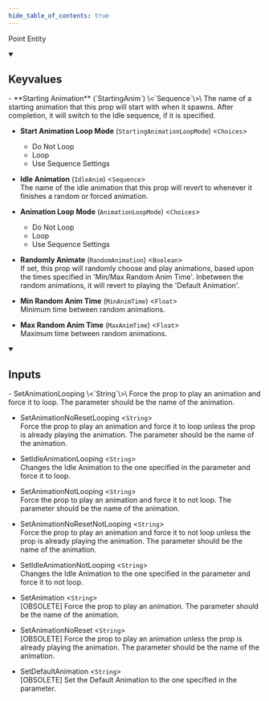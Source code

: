 ```yaml
---
hide_table_of_contents: true
---
```


<!---
!!!!!!
THIS PAGE IS AUTOGENERATED FROM GAME FGD DEFINITIONS!
DO NOT EDIT MANUALLY!
!!!!!!

In order to make edits, you can make an annotation file in /fgd_dump_overrides
-->


Point Entity



<details open>
<summary><h2>Keyvalues</h2></summary>
- **Starting Animation** (`StartingAnim`) \<`Sequence`\>\
The name of a starting animation that this prop will start with when it spawns. After completion, it will switch to the Idle sequence, if it is specified.

- **Start Animation Loop Mode** (`StartingAnimationLoopMode`) \<`Choices`\>
  - Do Not Loop 
  - Loop 
  - Use Sequence Settings 


- **Idle Animation** (`IdleAnim`) \<`Sequence`\>\
The name of the idle animation that this prop will revert to whenever it finishes a random or forced animation.

- **Animation Loop Mode** (`AnimationLoopMode`) \<`Choices`\>
  - Do Not Loop 
  - Loop 
  - Use Sequence Settings 


- **Randomly Animate** (`RandomAnimation`) \<`Boolean`\>\
If set, this prop will randomly choose and play animations, based upon the times specified in 'Min/Max Random Anim Time'. Inbetween the random animations, it will revert to playing the 'Default Animation'.

- **Min Random Anim Time** (`MinAnimTime`) \<`Float`\>\
Minimum time between random animations.

- **Max Random Anim Time** (`MaxAnimTime`) \<`Float`\>\
Maximum time between random animations.


 </details>
<details open>
<summary><h2>Inputs</h2></summary>
- SetAnimationLooping \<`String`\>\
Force the prop to play an animation and force it to loop. The parameter should be the name of the animation.

- SetAnimationNoResetLooping \<`String`\>\
Force the prop to play an animation and force it to loop unless the prop is already playing the animation. The parameter should be the name of the animation.

- SetIdleAnimationLooping \<`String`\>\
Changes the Idle Animation to the one specified in the parameter and force it to loop.

- SetAnimationNotLooping \<`String`\>\
Force the prop to play an animation and force it to not loop. The parameter should be the name of the animation.

- SetAnimationNoResetNotLooping \<`String`\>\
Force the prop to play an animation and force it to not loop unless the prop is already playing the animation. The parameter should be the name of the animation.

- SetIdleAnimationNotLooping \<`String`\>\
Changes the Idle Animation to the one specified in the parameter and force it to not loop.

- SetAnimation \<`String`\>\
[OBSOLETE] Force the prop to play an animation. The parameter should be the name of the animation.

- SetAnimationNoReset \<`String`\>\
[OBSOLETE] Force the prop to play an animation unless the prop is already playing the animation. The parameter should be the name of the animation.

- SetDefaultAnimation \<`String`\>\
[OBSOLETE] Set the Default Animation to the one specified in the parameter.


 </details>
